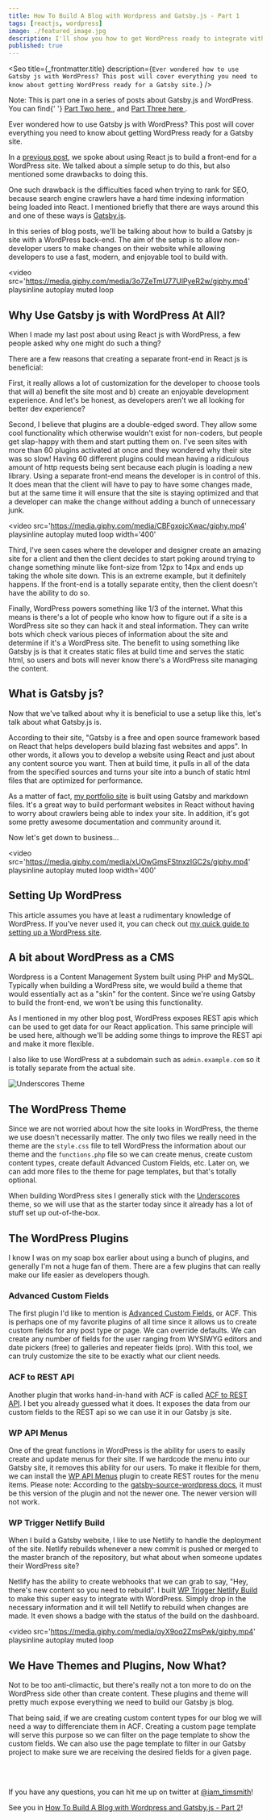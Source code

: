 ```yaml
---
title: How To Build A Blog with Wordpress and Gatsby.js - Part 1
tags: [reactjs, wordpress]
image: ./featured_image.jpg
description: I'll show you how to get WordPress ready to integrate with Gatsby
published: true
---
```


<Seo
  title={_frontmatter.title}
  description={`Ever wondered how to use Gatsby js with WordPress? This post will cover everything you need to know about getting WordPress ready for a Gatsby site.`}
/>

<article class='message'>
  <div class='message-body'>
    Note: This is part one in a series of posts about Gatsby.js and WordPress.
    You can find{' '}
    <a href='/blog/how-to-build-a-blog-with-wordpress-and-gatsby-part-2'>
      Part Two here
    </a>
    , and <a href='/blog/how-to-build-a-blog-with-wordpress-and-gatsby-part-3'>
      Part Three here
    </a>.
  </div>
</article>

Ever wondered how to use Gatsby js with WordPress? This post will cover everything you need to know about getting WordPress ready for a Gatsby site.

In a [previous post](/blog/using-wordpress-with-react/), we spoke about using React js to build a front-end for a WordPress site. We talked about a simple setup to do this, but also mentioned some drawbacks to doing this.

One such drawback is the difficulties faced when trying to rank for SEO, because search engine crawlers have a hard time indexing information being loaded into React. I mentioned briefly that there are ways around this and one of these ways is [Gatsby.js](https://www.gatsbyjs.org/).

In this series of blog posts, we'll be talking about how to build a Gatsby js site with a WordPress back-end. The aim of the setup is to allow non-developer users to make changes on their website while allowing developers to use a fast, modern, and enjoyable tool to build with.

<video
  src='https://media.giphy.com/media/3o7ZeTmU77UlPyeR2w/giphy.mp4'
  playsinline
  autoplay
  muted
  loop
></video>

## Why Use Gatsby js with WordPress At All?

When I made my last post about using React js with WordPress, a few people asked why one might do such a thing?

There are a few reasons that creating a separate front-end in React js is beneficial:

First, it really allows a lot of customization for the developer to choose tools that will a) benefit the site most and b) create an enjoyable development experience. And let's be honest, as developers aren't we all looking for better dev experience?

Second, I believe that plugins are a double-edged sword. They allow some cool functionality which otherwise wouldn't exist for non-coders, but people get slap-happy with them and start putting them on. I've seen sites with more than 60 plugins activated at once and they wondered why their site was so slow! Having 60 different plugins could mean having a ridiculous amount of http requests being sent because each plugin is loading a new library. Using a separate front-end means the developer is in control of this. It does mean that the client will have to pay to have some changes made, but at the same time it will ensure that the site is staying optimized and that a developer can make the change without adding a bunch of unnecessary junk.

<video
  src='https://media.giphy.com/media/CBFgxojcXwac/giphy.mp4'
  playsinline
  autoplay
  muted
  loop
  width='400'
></video>

Third, I've seen cases where the developer and designer create an amazing site for a client and then the client decides to start poking around trying to change something minute like font-size from 12px to 14px and ends up taking the whole site down. This is an extreme example, but it definitely happens. If the front-end is a totally separate entity, then the client doesn't have the ability to do so.

Finally, WordPress powers something like 1/3 of the internet. What this means is there's a lot of people who know how to figure out if a site is a WordPress site so they can hack it and steal information. They can write bots which check various pieces of information about the site and determine if it's a WordPress site. The benefit to using something like Gatsby js is that it creates static files at build time and serves the static html, so users and bots will never know there's a WordPress site managing the content.

## What is Gatsby js?

Now that we've talked about why it is beneficial to use a setup like this, let's talk about what Gatsby.js is.

According to their site, "Gatsby is a free and open source framework based on React that helps developers build blazing fast websites and apps". In other words, it allows you to develop a website using React and just about any content source you want. Then at build time, it pulls in all of the data from the specified sources and turns your site into a bunch of static html files that are optimized for performance.

As a matter of fact, [my portfolio site](https://www.iamtimsmith.com) is built using Gatsby and markdown files. It's a great way to build performant websites in React without having to worry about crawlers being able to index your site. In addition, it's got some pretty awesome documentation and community around it.

Now let's get down to business...

<video
  src='https://media.giphy.com/media/xUOwGmsFStnxzIGC2s/giphy.mp4'
  playsinline
  autoplay
  muted
  loop
  width='400'
></video>

## Setting Up WordPress

This article assumes you have at least a rudimentary knowledge of WordPress. If you've never used it, you can check out [my quick guide to setting up a WordPress site](/blog/how-to-build-a-beautiful-website-in-less-than-10-minutes/).

## A bit about WordPress as a CMS

Wordpress is a Content Management System built using PHP and MySQL. Typically when building a WordPress site, we would build a theme that would essentially act as a "skin" for the content. Since we're using Gatsby to build the front-end, we won't be using this functionality.

As I mentioned in my other blog post, WordPress exposes REST apis which can be used to get data for our React application. This same principle will be used here, although we'll be adding some things to improve the REST api and make it more flexible.

I also like to use WordPress at a subdomain such as `admin.example.com` so it is totally separate from the actual site.

![Underscores Theme](./underscores.png)

## The WordPress Theme

Since we are not worried about how the site looks in WordPress, the theme we use doesn't necessarily matter. The only two files we really need in the theme are the `style.css` file to tell WordPress the information about our theme and the `functions.php` file so we can create menus, create custom content types, create default Advanced Custom Fields, etc. Later on, we can add more files to the theme for page templates, but that's totally optional.

When building WordPress sites I generally stick with the [Underscores](https://underscores.me/) theme, so we will use that as the starter today since it already has a lot of stuff set up out-of-the-box.

## The WordPress Plugins

I know I was on my soap box earlier about using a bunch of plugins, and generally I'm not a huge fan of them. There are a few plugins that can really make our life easier as developers though.

### Advanced Custom Fields

The first plugin I'd like to mention is [Advanced Custom Fields](https://www.advancedcustomfields.com/), or ACF. This is perhaps one of my favorite plugins of all time since it allows us to create custom fields for any post type or page. We can override defaults. We can create any number of fields for the user ranging from WYSIWYG editors and date pickers (free) to galleries and repeater fields (pro). With this tool, we can truly customize the site to be exactly what our client needs.

### ACF to REST API

Another plugin that works hand-in-hand with ACF is called [ACF to REST API](https://github.com/airesvsg/acf-to-rest-api). I bet you already guessed what it does. It exposes the data from our custom fields to the REST api so we can use it in our Gatsby js site.

### WP API Menus

One of the great functions in WordPress is the ability for users to easily create and update menus for their site. If we hardcode the menu into our Gatsby site, it removes this ability for our users. To make it flexible for them, we can install the [WP API Menus](https://github.com/unfulvio/wp-api-menus) plugin to create REST routes for the menu items. Please note: According to the [gatsby-source-wordpress docs](https://github.com/gatsbyjs/gatsby/tree/master/packages/gatsby-source-wordpress), it must be this version of the plugin and not the newer one. The newer version will not work.

### WP Trigger Netlify Build

When I build a Gatsby website, I like to use Netlify to handle the deployment of the site. Netlify rebuilds whenever a new commit is pushed or merged to the master branch of the repository, but what about when someone updates their WordPress site?

Netlify has the ability to create webhooks that we can grab to say, "Hey, there's new content so you need to rebuild". I built [WP Trigger Netlify Build](https://github.com/iamtimsmith/wp-trigger-netlify-build) to make this super easy to integrate with WordPress. Simply drop in the necessary information and it will tell Netlify to rebuild when changes are made. It even shows a badge with the status of the build on the dashboard.

<video
  src='https://media.giphy.com/media/qyX9oq2ZmsPwk/giphy.mp4'
  playsinline
  autoplay
  muted
  loop
></video>

## We Have Themes and Plugins, Now What?

Not to be too anti-climactic, but there's really not a ton more to do on the WordPress side other than create content. These plugins and theme will pretty much expose everything we need to build our Gatsby js blog.

That being said, if we are creating custom content types for our blog we will need a way to differenciate them in ACF. Creating a custom page template will serve this purpose so we can filter on the page template to show the custom fields. We can also use the page template to filter in our Gatsby project to make sure we are receiving the desired fields for a given page.

<br />
<br />

If you have any questions, you can hit me up on twitter at [@iam_timsmith](https://twitter.com/iam_timsmith)!

See you in [How To Build A Blog with Wordpress and Gatsby.js - Part 2](/blog/how-to-build-a-blog-with-wordpress-and-gatsby-part-2)!
